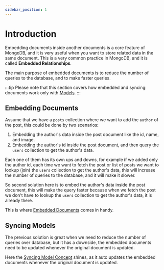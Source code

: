 ```yaml
---
sidebar_position: 1
---
```


# Introduction

Embedding documents inside another documents is a core feature of MongoDB, and it is very useful when you want to store related data in the same document. This is a very common practice in MongoDB, and it is called **Embedded Relationships**.

The main purpose of embedded documents is to reduce the number of queries to the database, and to make faster queries.

:::tip
Please note that this section covers how embedded and syncing documents work only with [Models](./../models/introduction).
:::

## Embedding Documents

Assume that we have a `posts` collection where we want to add the `author` of the post, this could be done by two scenarios:

1. Embedding the author's data inside the post document like the id, name, and image.
2. Embedding the author's id inside the post document, and then query the `users` collection to get the author's data.

Each one of them has its own ups and downs, for example if we added only the author id, each time we want to fetch the post or list of posts we want to lookup (join) the `users` collection to get the author's data, this will increase the number of queries to the database, and it will make it slower.

So second solution here is to embed the author's data inside the post document, this will make the query faster because when we fetch the post we don't have to lookup the `users` collection to get the author's data, it is already there.

This is where [Embedded Documents](./embedded-documents) comes in handy.

## Syncing Models

The previous solution is great when we need to reduce the number of queries over database, but it has a downside, the embedded documents need to be updated whenever the original document is updated.

Here the [Syncing Model Concept](./syncing-models) shines, as it auto updates the embedded documents whenever the original document is updated.
